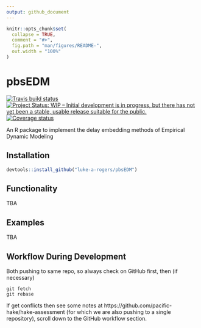 ```yaml
---
output: github_document
---
```


<!-- README.md is generated from README.Rmd. Please edit that file -->

```r
knitr::opts_chunk$set(
  collapse = TRUE,
  comment = "#>",
  fig.path = "man/figures/README-",
  out.width = "100%"
)
```

# pbsEDM

[![Travis build status](https://travis-ci.org/luke-a-rogers/pbsEDM.svg?branch=master)](https://travis-ci.org/luke-a-rogers/pbsEDM)
[![Project Status: WIP – Initial development is in progress, but there has not yet been a stable, usable release suitable for the public.](https://www.repostatus.org/badges/latest/wip.svg)](https://www.repostatus.org/#wip)
[![Coverage status](https://codecov.io/gh/luke-a-rogers/pbsEDM/branch/master/graph/badge.svg)](https://codecov.io/github/luke-a-rogers/pbsEDM?branch=master)

An R package to implement the delay embedding methods of Empirical Dynamic Modeling

## Installation

``` r
devtools::install_github("luke-a-rogers/pbsEDM")
```

## Functionality

TBA

## Examples

TBA

## Workflow During Development 
Both pushing to same repo, so always check on GitHub first, then (if necessary)
```
git fetch
git rebase
```

If get conflicts then see some notes at https://github.com/pacific-hake/hake-assessment (for which we are also pushing to a single repository), scroll down to the GitHub workflow section.
 
